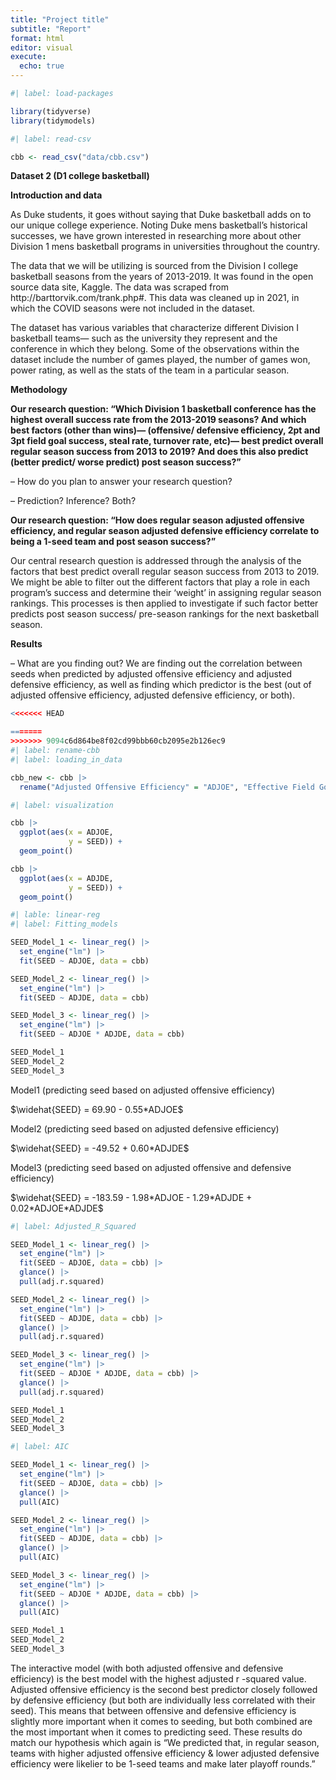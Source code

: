 ```yaml
---
title: "Project title"
subtitle: "Report"
format: html
editor: visual
execute:
  echo: true
---
```


```r
#| label: load-packages

library(tidyverse)
library(tidymodels)
```

```r
#| label: read-csv

cbb <- read_csv("data/cbb.csv")
```

**Dataset 2 (D1 college basketball)**

**Introduction and data**

As Duke students, it goes without saying that Duke basketball adds on to our unique college experience. Noting Duke mens basketball's historical successes, we have grown interested in researching more about other Division 1 mens basketball programs in universities throughout the country.

The data that we will be utilizing is sourced from the Division I college basketball seasons from the years of 2013-2019. It was found in the open source data site, Kaggle. The data was scraped from http://barttorvik.com/trank.php#. This data was cleaned up in 2021, in which the COVID seasons were not included in the dataset.

The dataset has various variables that characterize different Division I basketball teams--- such as the university they represent and the conference in which they belong. Some of the observations within the dataset include the number of games played, the number of games won, power rating, as well as the stats of the team in a particular season.

**Methodology**

**Our research question: "Which Division 1 basketball conference has the highest overall success rate from the 2013-2019 seasons? And which best factors (other than wins)--- (offensive/ defensive efficiency, 2pt and 3pt field goal success, steal rate, turnover rate, etc)--- best predict overall regular season success from 2013 to 2019? And does this also predict (better predict/ worse predict) post season success?"**

-- How do you plan to answer your research question?

-- Prediction? Inference? Both?

**Our research question: "How does regular season adjusted offensive efficiency, and regular season adjusted defensive efficiency correlate to being a 1-seed team and post season success?"**

Our central research question is addressed through the analysis of the factors that best predict overall regular season success from 2013 to 2019. We might be able to filter out the different factors that play a role in each program's success and determine their 'weight' in assigning regular season rankings. This processes is then applied to investigate if such factor better predicts post season success/ pre-season rankings for the next basketball season.

**Results**

-- What are you finding out? We are finding out the correlation between seeds when predicted by adjusted offensive efficiency and adjusted defensive efficiency, as well as finding which predictor is the best (out of adjusted offensive efficiency, adjusted defensive efficiency, or both).

```r
<<<<<<< HEAD

=======
>>>>>>> 9094c6d864be8f02cd99bbb60cb2095e2b126ec9
#| label: rename-cbb
#| label: loading_in_data

cbb_new <- cbb |>
  rename("Adjusted Offensive Efficiency" = "ADJOE", "Effective Field Goal" = "EFG_O", "Wins Above Bubble" = "WAB")
```

```r
#| label: visualization

cbb |>
  ggplot(aes(x = ADJOE,
             y = SEED)) +
  geom_point()

cbb |>
  ggplot(aes(x = ADJDE,
             y = SEED)) +
  geom_point()

```

```r
#| lable: linear-reg
#| label: Fitting_models

SEED_Model_1 <- linear_reg() |>
  set_engine("lm") |>
  fit(SEED ~ ADJOE, data = cbb)

SEED_Model_2 <- linear_reg() |>
  set_engine("lm") |>
  fit(SEED ~ ADJDE, data = cbb)

SEED_Model_3 <- linear_reg() |>
  set_engine("lm") |>
  fit(SEED ~ ADJOE * ADJDE, data = cbb)

SEED_Model_1
SEED_Model_2
SEED_Model_3

```

Model1 (predicting seed based on adjusted offensive efficiency)

$\widehat{SEED} = 69.90 - 0.55*ADJOE$

Model2 (predicting seed based on adjusted defensive efficiency)

$\widehat{SEED} = -49.52 + 0.60*ADJDE$

Model3 (predicting seed based on adjusted offensive and defensive efficiency)

$\widehat{SEED} = -183.59 - 1.98*ADJOE - 1.29*ADJDE + 0.02*ADJOE*ADJDE$

```r
#| label: Adjusted_R_Squared

SEED_Model_1 <- linear_reg() |>
  set_engine("lm") |>
  fit(SEED ~ ADJOE, data = cbb) |>
  glance() |>
  pull(adj.r.squared)

SEED_Model_2 <- linear_reg() |>
  set_engine("lm") |>
  fit(SEED ~ ADJDE, data = cbb) |>
  glance() |>
  pull(adj.r.squared)

SEED_Model_3 <- linear_reg() |>
  set_engine("lm") |>
  fit(SEED ~ ADJOE * ADJDE, data = cbb) |>
  glance() |>
  pull(adj.r.squared)

SEED_Model_1
SEED_Model_2
SEED_Model_3

```

```r
#| label: AIC

SEED_Model_1 <- linear_reg() |>
  set_engine("lm") |>
  fit(SEED ~ ADJOE, data = cbb) |>
  glance() |>
  pull(AIC)

SEED_Model_2 <- linear_reg() |>
  set_engine("lm") |>
  fit(SEED ~ ADJDE, data = cbb) |>
  glance() |>
  pull(AIC)

SEED_Model_3 <- linear_reg() |>
  set_engine("lm") |>
  fit(SEED ~ ADJOE * ADJDE, data = cbb) |>
  glance() |>
  pull(AIC)

SEED_Model_1
SEED_Model_2
SEED_Model_3

```

The interactive model (with both adjusted offensive and defensive efficiency) is the best model with the highest adjusted r -squared value. Adjusted offensive efficiency is the second best predictor closely followed by defensive efficiency (but both are individually less correlated with their seed). This means that between offensive and defensive efficiency is slightly more important when it comes to seeding, but both combined are the most important when it comes to predicting seed. These results do match our hypothesis which again is "We predicted that, in regular season, teams with higher adjusted offensive efficiency & lower adjusted defensive efficiency were likelier to be 1-seed teams and make later playoff rounds."
